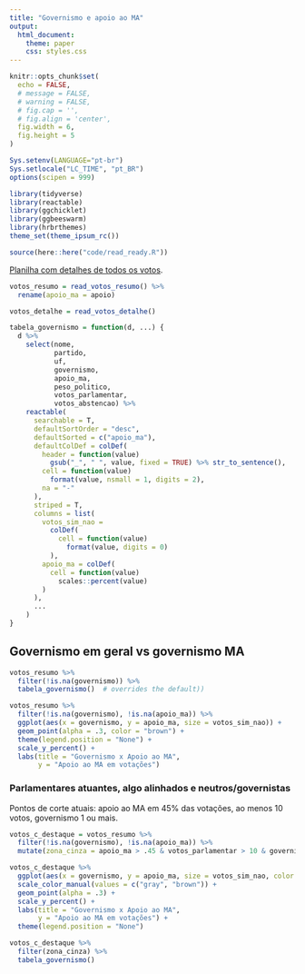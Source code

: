 ```yaml
---
title: "Governismo e apoio ao MA"
output:
  html_document:
    theme: paper
    css: styles.css
---
```


```r
knitr::opts_chunk$set(
  echo = FALSE,
  # message = FALSE,
  # warning = FALSE,
  # fig.cap = '',
  # fig.align = 'center',
  fig.width = 6,
  fig.height = 5
)

Sys.setenv(LANGUAGE="pt-br")
Sys.setlocale("LC_TIME", "pt_BR")
options(scipen = 999)
```

```r
library(tidyverse)
library(reactable)
library(ggchicklet)
library(ggbeeswarm)
library(hrbrthemes)
theme_set(theme_ipsum_rc())

source(here::here("code/read_ready.R"))
```

[Planilha com detalhes de todos os votos](https://docs.google.com/spreadsheets/d/1vwSEPmk9AXFtkkBGajgREhIWKNfg0OosccQwk-7tiGM/edit#gid=0).

```r
votos_resumo = read_votos_resumo() %>% 
  rename(apoio_ma = apoio) 

votos_detalhe = read_votos_detalhe()
```

```r
tabela_governismo = function(d, ...) {
  d %>%
    select(nome,
           partido,
           uf,
           governismo,
           apoio_ma,
           peso_politico,
           votos_parlamentar, 
           votos_abstencao) %>%
    reactable(
      searchable = T,
      defaultSortOrder = "desc",
      defaultSorted = c("apoio_ma"),
      defaultColDef = colDef(
        header = function(value)
          gsub("_", " ", value, fixed = TRUE) %>% str_to_sentence(),
        cell = function(value)
          format(value, nsmall = 1, digits = 2),
        na = "-"
      ),
      striped = T,
      columns = list(
        votos_sim_nao =
          colDef(
            cell = function(value)
              format(value, digits = 0)
          ),
        apoio_ma = colDef(
          cell = function(value)
            scales::percent(value)
        )
      ),
      ...
    )
}
```


## Governismo em geral vs governismo MA

```r
votos_resumo %>%
  filter(!is.na(governismo)) %>%
  tabela_governismo()  # overrides the default))
```

```r
votos_resumo %>% 
  filter(!is.na(governismo), !is.na(apoio_ma)) %>% 
  ggplot(aes(x = governismo, y = apoio_ma, size = votos_sim_nao)) + 
  geom_point(alpha = .3, color = "brown") + 
  theme(legend.position = "None") + 
  scale_y_percent() + 
  labs(title = "Governismo x Apoio ao MA", 
       y = "Apoio ao MA em votações")
```

### Parlamentares atuantes, algo alinhados e neutros/governistas

Pontos de corte atuais: apoio ao MA em 45% das votações, ao menos 10 votos, governismo 1 ou mais.

```r
votos_c_destaque = votos_resumo %>% 
  filter(!is.na(governismo), !is.na(apoio_ma)) %>% 
  mutate(zona_cinza = apoio_ma > .45 & votos_parlamentar > 10 & governismo >= 1)

votos_c_destaque %>% 
  ggplot(aes(x = governismo, y = apoio_ma, size = votos_sim_nao, color = zona_cinza)) + 
  scale_color_manual(values = c("gray", "brown")) + 
  geom_point(alpha = .3) + 
  scale_y_percent() + 
  labs(title = "Governismo x Apoio ao MA", 
       y = "Apoio ao MA em votações") +
  theme(legend.position = "None")
```

```r
votos_c_destaque %>% 
  filter(zona_cinza) %>% 
  tabela_governismo()
```

